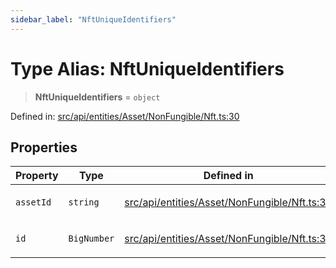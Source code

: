```yaml
---
sidebar_label: "NftUniqueIdentifiers"
---
```


# Type Alias: NftUniqueIdentifiers

> **NftUniqueIdentifiers** = `object`

Defined in: [src/api/entities/Asset/NonFungible/Nft.ts:30](https://github.com/PolymeshAssociation/polymesh-sdk/blob/bee6a2fe7a8ce5db42a6982e793782182cde2153/src/api/entities/Asset/NonFungible/Nft.ts#L30)

## Properties

<table>
<thead>
<tr>
<th>Property</th>
<th>Type</th>
<th>Defined in</th>
</tr>
</thead>
<tbody>
<tr>
<td>

<a id="assetid"></a> `assetId`

</td>
<td>

`string`

</td>
<td>

[src/api/entities/Asset/NonFungible/Nft.ts:31](https://github.com/PolymeshAssociation/polymesh-sdk/blob/bee6a2fe7a8ce5db42a6982e793782182cde2153/src/api/entities/Asset/NonFungible/Nft.ts#L31)

</td>
</tr>
<tr>
<td>

<a id="id"></a> `id`

</td>
<td>

`BigNumber`

</td>
<td>

[src/api/entities/Asset/NonFungible/Nft.ts:32](https://github.com/PolymeshAssociation/polymesh-sdk/blob/bee6a2fe7a8ce5db42a6982e793782182cde2153/src/api/entities/Asset/NonFungible/Nft.ts#L32)

</td>
</tr>
</tbody>
</table>
